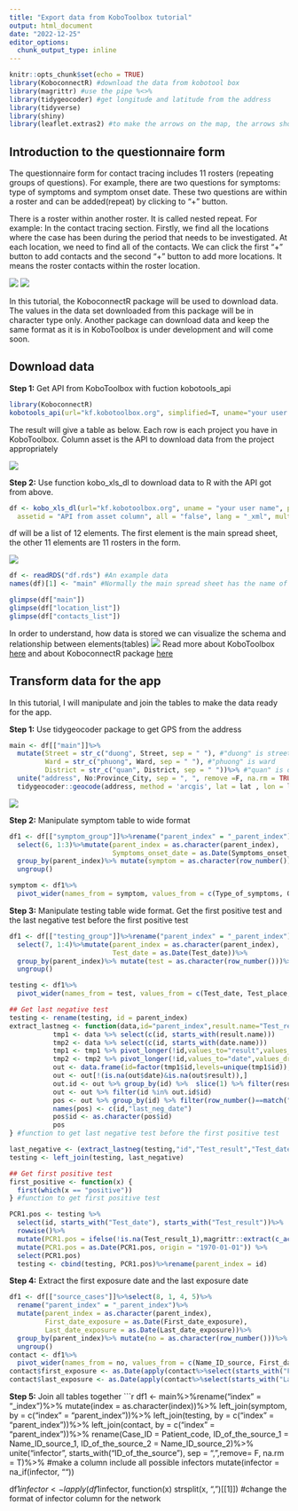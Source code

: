 ```yaml
---
title: "Export data from KoboToolbox tutorial"
output: html_document
date: "2022-12-25"
editor_options:
  chunk_output_type: inline
---
```


```r
knitr::opts_chunk$set(echo = TRUE)
library(KoboconnectR) #download the data from kobotool box
library(magrittr) #use the pipe %<>%
library(tidygeocoder) #get longitude and latitude from the address
library(tidyverse)
library(shiny)
library(leaflet.extras2) #to make the arrows on the map, the arrows show on html only. function addArrowhead() it will show on html only
```
## Introduction to the questionnaire form
The questionnaire form for contact tracing includes 11 rosters (repeating groups of questions). For example, there are two questions for symptoms: type of symptoms and symptom onset date. These two questions are within a roster and can be added(repeat) by clicking to “+” button.

There is a roster within another roster. It is called nested repeat. For example: In the contact tracing section. Firstly, we find all the locations where the case has been during the period that needs to be investigated. At each location, we need to find all of the contacts. We can click the first “+” button to add contacts and the second “+” button to add more locations. It means the roster contacts within the roster location.

![](location.png){align=center}
![](contact.png){align=center}

In this tutorial, the KoboconnectR package will be used to download data. The values in the data set downloaded from this package will be in character type only. Another package can download data and keep the same format as it is in KoboToolbox is under development and will come soon.
 
## Download data
__Step 1:__ Get API from KoboToolbox with fuction kobotools_api
```r
library(KoboconnectR)
kobotools_api(url="kf.kobotoolbox.org", simplified=T, uname="your user name", pwd="your password")
```
 The result will give a table as below. Each row is each project you have in KoboToolbox. Column asset is the API to download data from the project appropriately
 
![](api.png){align=center}

__Step 2:__ Use function kobo_xls_dl to download data to R with the API got from above.   
```r
df <- kobo_xls_dl(url="kf.kobotoolbox.org", uname = "your user name", pwd = "your password",
  assetid = "API from asset column", all = "false", lang = "_xml", multi_sel = "both", sleep = 3)
```
df will be a list of 12 elements. The first element is the main spread sheet, the other 11 elements are 11 rosters in the form.

![](list.png){align=center}

```r
df <- readRDS("df.rds") #An example data
names(df)[1] <- "main" #Normally the main spread sheet has the name of the project
```
```r
glimpse(df["main"])
glimpse(df["location_list"])
glimpse(df["contacts_list"])
```


In order to understand, how data is stored we can visualize the schema and relationship between elements(tables)
![](data_structure.png){align=center}
Read more about KoboToolbox [here](https://support.kobotoolbox.org/group_repeat.html) and about KoboconnectR package [here](https://github.com/asitav-sen/KoboconnectR)

## Transform data for the app
In this tutorial, I will manipulate and join the tables to make the data ready for the app.

__Step 1:__ Use tidygeocoder package to get GPS from the address
```r
main <- df[["main"]]%>%
  mutate(Street = str_c("duong", Street, sep = " "), #"duong" is street
         Ward = str_c("phuong", Ward, sep = " "), #"phuong" is ward
         District = str_c("quan", District, sep = " "))%>% #"quan" is district
  unite("address", No:Province_City, sep = ", ", remove =F, na.rm = TRUE)%>% #unite columns to get full address column
  tidygeocoder::geocode(address, method = 'arcgis', lat = lat , lon = lon) # get longitude and latitude from the address
```
![](address.png){align=center}

__Step 2:__ Manipulate symptom table to wide format
```r
df1 <- df[["symptom_group"]]%>%rename("parent_index" = "_parent_index")%>%
  select(6, 1:3)%>%mutate(parent_index = as.character(parent_index),
                          Symptoms_onset_date = as.Date(Symptoms_onset_date))%>%
  group_by(parent_index)%>% mutate(symptom = as.character(row_number()))%>% 
  ungroup()

symptom <- df1%>%
  pivot_wider(names_from = symptom, values_from = c(Type_of_symptoms, Other_symptoms, Symptoms_onset_date))
```

__Step 3:__ Manipulate testing table wide format. Get the first positive test and the last negative test before the first positive test
```r
df1 <- df[["testing_group"]]%>%rename("parent_index" = "_parent_index")%>%
  select(7, 1:4)%>%mutate(parent_index = as.character(parent_index),
                          Test_date = as.Date(Test_date))%>%
  group_by(parent_index)%>% mutate(test = as.character(row_number()))%>% 
  ungroup()

testing <- df1%>%
  pivot_wider(names_from = test, values_from = c(Test_date, Test_place, Type_of_the_test,Test_result))

## Get last negative test
testing <- rename(testing, id = parent_index) 
extract_lastneg <- function(data,id="parent_index",result.name="Test_result",date.name="Test_date"){
           tmp1 <- data %>% select(c(id, starts_with(result.name)))
           tmp2 <- data %>% select(c(id, starts_with(date.name)))
           tmp1 <- tmp1 %>% pivot_longer(!id,values_to="result",values_drop_na=FALSE)
           tmp2 <- tmp2 %>% pivot_longer(!id,values_to="date",values_drop_na=FALSE) %>% mutate(date=as.Date(date))
           out <- data.frame(id=factor(tmp1$id,levels=unique(tmp1$id)), date=tmp2$date, result=tmp1$result)
           out <- out[!(is.na(out$date)&is.na(out$result)),]
           out.id <- out %>% group_by(id) %>%  slice(1) %>% filter(result=="negative")
           out <- out %>% filter(id %in% out.id$id)
           pos <- out %>% group_by(id) %>% filter(row_number()==match("positive",result)-1)%>%select(1,2)
           names(pos) <- c(id,"last_neg_date")
           pos$id <- as.character(pos$id)
           pos
} #function to get last negative test before the first positive test

last_negative <- (extract_lastneg(testing,"id","Test_result","Test_date"))
testing <- left_join(testing, last_negative)

## Get first positive test
first_positive <- function(x) {
  first(which(x == "positive"))
} #function to get first positive test

PCR1.pos <- testing %>% 
  select(id, starts_with("Test_date"), starts_with("Test_result"))%>% 
  rowwise()%>% 
  mutate(PCR1.pos = ifelse(!is.na(Test_result_1),magrittr::extract(c_across(Test_date_1:Test_date_2), first_positive(c_across(Test_result_1:Test_result_2))), NA)) %>% 
  mutate(PCR1.pos = as.Date(PCR1.pos, origin = "1970-01-01")) %>% 
  select(PCR1.pos)
  testing <- cbind(testing, PCR1.pos)%>%rename(parent_index = id)
```
__Step 4:__ Extract the first exposure date and the last exposure date
```r
df1 <- df[["source_cases"]]%>%select(8, 1, 4, 5)%>%
  rename("parent_index" = "_parent_index")%>%
  mutate(parent_index = as.character(parent_index),
         First_date_exposure = as.Date(First_date_exposure),
         Last_date_exposure = as.Date(Last_date_exposure))%>%
  group_by(parent_index)%>% mutate(no = as.character(row_number()))%>% 
  ungroup()
contact <- df1%>%
  pivot_wider(names_from = no, values_from = c(Name_ID_source, First_date_exposure, Last_date_exposure))
contact$first_exposure <- as.Date(apply(contact%>%select(starts_with("First_date_exposure")), 1, min, na.rm=T))
contact$last_exposure <- as.Date(apply(contact%>%select(starts_with("Last_date_exposure")), 1, max, na.rm=T))
```
__Step 5:__ Join all tables together
```r
df1 <- main%>%rename("index" = "_index")%>%
  mutate(index = as.character(index))%>%
  left_join(symptom, by = c("index" = "parent_index"))%>%
  left_join(testing, by = c("index" = "parent_index"))%>%
  left_join(contact, by = c("index" = "parent_index"))%>%
  rename(Case_ID = Patient_code,
         ID_of_the_source_1 = Name_ID_source_1,
         ID_of_the_source_2 = Name_ID_source_2)%>%
  unite("infector", starts_with("ID_of_the_source"), sep = ",",remove= F, na.rm = T)%>% #make a column include all possible infectors
  mutate(infector = na_if(infector, ""))

df1$infector <- lapply(df1$infector, function(x) strsplit(x, ",")[[1]]) #change the format of infector column for the network



